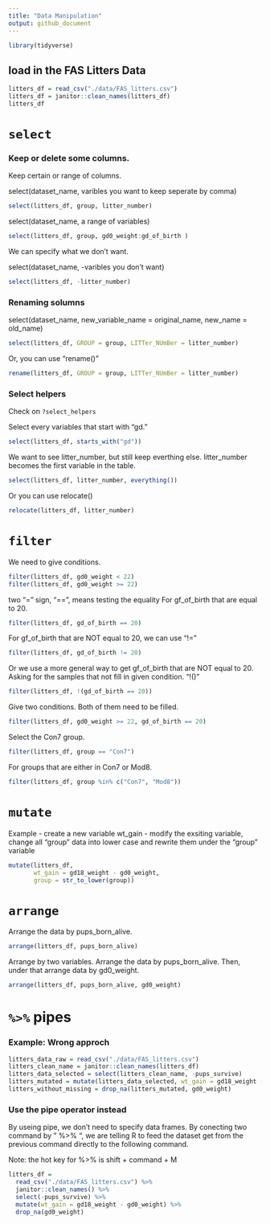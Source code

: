 ```yaml
---
title: "Data Manipulation"
output: github_document
---
```


```r
library(tidyverse)
```

## load in the FAS Litters Data

```r
litters_df = read_csv("./data/FAS_litters.csv")
litters_df = janitor::clean_names(litters_df)
litters_df
```

# `select`

### Keep or delete some columns.

Keep certain or range of columns.

select(dataset_name, varibles you want to keep seperate by comma)
```r
select(litters_df, group, litter_number)
```

select(dataset_name, a range of variables)
```r
select(litters_df, group, gd0_weight:gd_of_birth )
```

We can specify what we don't want.

select(dataset_name, -varibles you don't want)
```r
select(litters_df, -litter_number)
```


### Renaming solumns

select(dataset_name, new_variable_name = original_name, new_name = old_name)
```r
select(litters_df, GROUP = group, LITTer_NUmBer = litter_number)
```

Or, you can use "rename()"
```r
rename(litters_df, GROUP = group, LITTer_NUmBer = litter_number)
```

### Select helpers
Check on `?select_helpers`

Select every variables that start with "gd."
```r
select(litters_df, starts_with("gd"))
```

We want to see litter_number, but still keep everthing else. litter_number becomes the first variable in the table.
```r
select(litters_df, litter_number, everything())
```

Or you can use relocate()
```r
relocate(litters_df, litter_number)
```



# `filter`
We need to give conditions.
```r
filter(litters_df, gd0_weight < 22)
filter(litters_df, gd0_weight >= 22)
```

two "=" sign, "==", means testing the equality
For gf_of_birth that are equal to 20.
```r
filter(litters_df, gd_of_birth == 20)
```

For gf_of_birth that are NOT equal to 20, we can use "!="
```r
filter(litters_df, gd_of_birth != 20)
```

Or we use a more general way to get gf_of_birth that are NOT equal to 20.
Asking for the samples that not fill in given condition. "!()"
```r
filter(litters_df, !(gd_of_birth == 20))
```

Give two conditions. Both of them need to be filled.
```r
filter(litters_df, gd0_weight >= 22, gd_of_birth == 20)
```

Select the Con7 group.
```r
filter(litters_df, group == "Con7")
```

For groups that are either in Con7 or Mod8. 
```r
filter(litters_df, group %in% c("Con7", "Mod8"))
```



# `mutate`

Example
 - create a new variable wt_gain
 - modify the exsiting variable, change all "group" data into lower case and rewrite them under the "group" variable
```r
mutate(litters_df, 
       wt_gain = gd18_weight - gd0_weight,
       group = str_to_lower(group))
```



# `arrange`

Arrange the data by pups_born_alive.
```r
arrange(litters_df, pups_born_alive)
```

Arrange by two variables.
Arrange the data by pups_born_alive. Then, under that arrange data by gd0_weight.
```r
arrange(litters_df, pups_born_alive, gd0_weight)
```



# `%>%` pipes

### Example: Wrong approch
```r
litters_data_raw = read_csv("./data/FAS_litters.csv")
litters_clean_name = janitor::clean_names(litters_df)
litters_data_selected = select(litters_clean_name, -pups_survive)
litters_mutated = mutate(litters_data_selected, wt_gain = gd18_weight - gd0_weight)
litters_without_missing = drop_na(litters_mutated, gd0_weight)
```

### Use the pipe operator instead

By useing pipe, we don't need to specify data frames. By conecting two command by " %>% ", we are telling R to feed the dataset get from the previous command directly to the following command.

Note: the hot key for %>% is shift + command + M
```r
litters_df = 
  read_csv("./data/FAS_litters.csv") %>%
  janitor::clean_names() %>% 
  select(-pups_survive) %>% 
  mutate(wt_gain = gd18_weight - gd0_weight) %>% 
  drop_na(gd0_weight)
```


